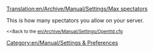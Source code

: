 [[Translation:en/Archive/Manual/Settings/Max spectators]]


[[Category:en/Manual/Settings & Preferences]]
This is how many spectators you allow on your server.


<small><<Back to the [[en/Archive/Manual/Settings/Openttd.cfg]]</small>